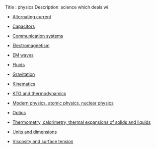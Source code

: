 Title : physics 
Description: science which deals wi

- [Alternating current](https://drive.google.com/file/d/10OMWfjcIeYX1Lr3WCh5DNKf2m84d9UC9/view?usp=drivesdk)

- [Capacitors](https://drive.google.com/file/d/1KAeaewO3B5dRDTUaE7zdQRGXTUeAkP2T/view?usp=drivesdk)

- [Communication systems](https://drive.google.com/file/d/136BBfO6bWiEqeDEP5dHw4OhAx7ybIOyE/view?usp=drivesdk)

- [Electromagnetism](https://drive.google.com/file/d/1peFrrnAm79NIYt16QVpz_5cvFLhGfSp8/view?usp=drivesdk)

- [EM waves](https://drive.google.com/file/d/1UX8SuBggKOtmZO4VU9EFd475He_qPrSK/view?usp=drivesdk)

- [Fluids](https://drive.google.com/file/d/1AFiJABO0KD9ysxdHU1AIJTyTPQqJzXH8/view?usp=drivesdk)

- [Gravitation](https://drive.google.com/file/d/1Lvzm5nb6WN_pl_NTIkZxL2Uuf0pu-whl/view?usp=drivesdk)

- [Kinematics](https://drive.google.com/file/d/1aKf0iQmp-DHJ_NR4tKUpryMW044otYTm/view?usp=drivesdk)

- [KTG and thermodynamics](https://drive.google.com/file/d/1LUZrcsEmhrFs4Zp_Um0iACdYd332kXNz/view?usp=drivesdk)

- [Modern physics, atomic physics, nuclear physics](https://drive.google.com/file/d/1fYsmf0AjBDIrdND0kcVw8opXiZA_hpil/view?usp=drivesdk)

- [Optics](https://drive.google.com/file/d/1DxzrPxip-hPluk_BQpeX47Nn1uW9z7Na/view?usp=drivesdk)

- [Thermometry, calorimetry, thermal expansions of solids and liquids](https://drive.google.com/file/d/1HO71dtf_rFKsR8Ln5omuM1-1OFLrHEpe/view?usp=drivesdk)

- [Units and dimensions](https://drive.google.com/file/d/1ASwdjQZAVym4CtcD-M-Y_xldmDYtQ6BP/view?usp=drivesdk)

- [Viscosity and surface tension](https://drive.google.com/file/d/1cT4PiwNDhp9hW-5B_wucp9USEiWiHLiJ/view?usp=drivesdk)

